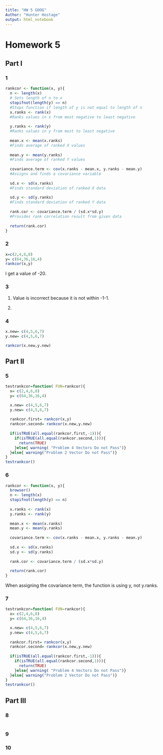 ```yaml
---
title: "HW 5 GOOG"
Author: "Hunter Hostage"
output: html_notebook
---
```

# Homework 5

## Part I

### 1
```r
rankcor <- function(x, y){
  n <- length(x)
  # Sets length of n to x
  stopifnot(length(y) == n)
  #Stops function if length of y is not equal to length of n
  x.ranks <- rank(x)
  #Ranks values in x from most negative to least negative
  
  y.ranks <- rank(y)
  #Ranks values in y from most to least negative
  
  mean.x <- mean(x.ranks)
  #Finds average of ranked X values
  
  mean.y <- mean(y.ranks)
  #Finds average of ranked Y values
  
  covariance.term <- cov(x.ranks - mean.x, y.ranks - mean.y)
  #Assigns and finds a covariance variable
  
  sd.x <- sd(x.ranks)
  #Finds standard deviation of ranked X data
  
  sd.y <- sd(y.ranks)
  #Finds standard deviation of ranked Y data
  
  rank.cor <- covariance.term / (sd.x*sd.y)
  #Provides rank correlation result from given data
  
  return(rank.cor)
}
```

### 2
```r
x=c(2,4,6,8)
y= c(64,36,16,4)
rankcor(x,y)
```
I get a value of -20. 

### 3
1. Value is incorrect because it is not within -1-1. 

2.

### 4
```r
x.new= c(4,5,6,7)
y.new= c(4,5,6,7)

rankcor(x.new,y.new)
```


## Part II

### 5
```r
testrankcor=function( FUN=rankcor){
  x= c(2,4,6,8)
  y= c(64,36,16,4)

  x.new= c(4,5,6,7)
  y.new= c(4,5,6,7)
  
  rankcor.first= rankcor(x,y)
  rankcor.second= rankcor(x.new,y.new)
  
  if(isTRUE(all.equal(rankcor.first,-1))){
    if(isTRUE(all.equal(rankcor.second,1))){
      return(TRUE)
    }else{ warning( "Problem 4 Vectors Do not Pass")}
  }else{ warning("Problem 2 Vector Do not Pass")}
}
testrankcor()
```

### 6
```r
rankcor <- function(x, y){
  browser()
  n <- length(x)
  stopifnot(length(y) == n)
  
  x.ranks <- rank(x)
  y.ranks <- rank(y)
  
  mean.x <- mean(x.ranks)
  mean.y <- mean(y.ranks)
  
  covariance.term <- cov(x.ranks - mean.x, y.ranks - mean.y)
  
  sd.x <- sd(x.ranks)
  sd.y <- sd(y.ranks)
  
  rank.cor <- covariance.term / (sd.x*sd.y)
  
  return(rank.cor)
}
```
When assigning the covariance term, the function is using y, not y.ranks.

### 7
```r
testrankcor=function( FUN=rankcor){
  x= c(2,4,6,8)
  y= c(64,36,16,4)

  x.new= c(4,5,6,7) 
  y.new= c(4,5,6,7)
  
  rankcor.first= rankcor(x,y)
  rankcor.second= rankcor(x.new,y.new)
  
  if(isTRUE(all.equal(rankcor.first,-1))){
    if(isTRUE(all.equal(rankcor.second,1))){
      return(TRUE)
    }else{ warning( "Problem 4 Vectors Do not Pass")}
  }else{ warning("Problem 2 Vector Do not Pass")}
}
testrankcor()
```

## Part III

### 8
```r

```

### 9

### 10
